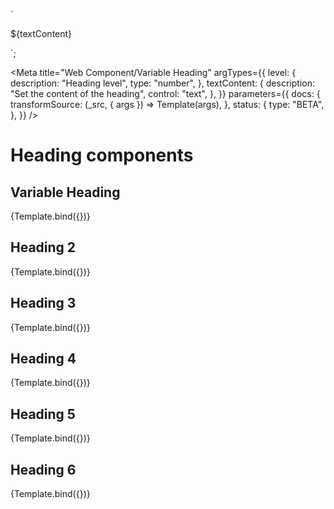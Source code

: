 <!--
@license EUPL-1.2
Copyright (c) 2021 Robbert Broersma
-->

  `<section>
  <utrecht-heading level="${level}">${textContent}</utrecht-heading>
</section>`;

<Meta
  title="Web Component/Variable Heading"
  argTypes={{
    level: {
      description: "Heading level",
      type: "number",
    },
    textContent: {
      description: "Set the content of the heading",
      control: "text",
    },
  }}
  parameters={{
    docs: {
      transformSource: (_src, { args }) => Template(args),
    },
    status: {
      type: "BETA",
    },
  }}
/>

# Heading components

## Variable Heading

<Canvas>
  <Story
    name="Heading 1"
    args={{
      level: 1,
      textContent: "The Quick Brown Fox Jumps Over The Lazy Dog",
    }}
  >
    {Template.bind({})}
  </Story>
</Canvas>

<ArgsTable story="Heading 1" />

## Heading 2

<Canvas>
  <Story
    name="Heading 2"
    args={{
      level: 2,
      textContent: "The Quick Brown Fox Jumps Over The Lazy Dog",
    }}
  >
    {Template.bind({})}
  </Story>
</Canvas>

## Heading 3

<Canvas>
  <Story
    name="Heading 3"
    args={{
      level: 3,
      textContent: "The Quick Brown Fox Jumps Over The Lazy Dog",
    }}
  >
    {Template.bind({})}
  </Story>
</Canvas>

## Heading 4

<Canvas>
  <Story
    name="Heading 4"
    args={{
      level: 4,
      textContent: "The Quick Brown Fox Jumps Over The Lazy Dog",
    }}
  >
    {Template.bind({})}
  </Story>
</Canvas>

## Heading 5

<Canvas>
  <Story
    name="Heading 5"
    args={{
      level: 5,
      textContent: "The Quick Brown Fox Jumps Over The Lazy Dog",
    }}
  >
    {Template.bind({})}
  </Story>
</Canvas>

## Heading 6

<Canvas>
  <Story
    name="Heading 6"
    args={{
      level: 6,
      textContent: "The Quick Brown Fox Jumps Over The Lazy Dog",
    }}
  >
    {Template.bind({})}
  </Story>
</Canvas>
